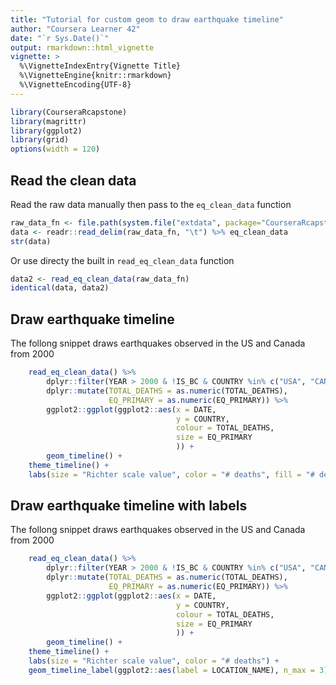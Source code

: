 ```yaml
---
title: "Tutorial for custom geom to draw earthquake timeline"
author: "Coursera Learner 42"
date: "`r Sys.Date()`"
output: rmarkdown::html_vignette
vignette: >
  %\VignetteIndexEntry{Vignette Title}
  %\VignetteEngine{knitr::rmarkdown}
  %\VignetteEncoding{UTF-8}
---
```


```r
library(CourseraRcapstone)
library(magrittr)
library(ggplot2)
library(grid)
options(width = 120)
```
## Read the clean data

Read the raw data manually then pass to the `eq_clean_data` function
```r
raw_data_fn <- file.path(system.file("extdata", package="CourseraRcapstone"),"signif.txt")
data <- readr::read_delim(raw_data_fn, "\t") %>% eq_clean_data
str(data)
```

Or use directy the built in `read_eq_clean_data` function
```r
data2 <- read_eq_clean_data(raw_data_fn)
identical(data, data2)
```

## Draw earthquake timeline

The follong snippet draws earthquakes observed in the US and Canada from 2000
```r
    read_eq_clean_data() %>%
        dplyr::filter(YEAR > 2000 & !IS_BC & COUNTRY %in% c("USA", "CANADA")) %>%
        dplyr::mutate(TOTAL_DEATHS = as.numeric(TOTAL_DEATHS),
                      EQ_PRIMARY = as.numeric(EQ_PRIMARY)) %>%
        ggplot2::ggplot(ggplot2::aes(x = DATE,
                                     y = COUNTRY,
                                     colour = TOTAL_DEATHS,
                                     size = EQ_PRIMARY
                                     )) +
        geom_timeline() +
	theme_timeline() +
	labs(size = "Richter scale value", color = "# deaths", fill = "# deaths")
```

## Draw earthquake timeline with labels

The follong snippet draws earthquakes observed in the US and Canada from 2000
```r
    read_eq_clean_data() %>%
        dplyr::filter(YEAR > 2000 & !IS_BC & COUNTRY %in% c("USA", "CANADA")) %>%
        dplyr::mutate(TOTAL_DEATHS = as.numeric(TOTAL_DEATHS),
                      EQ_PRIMARY = as.numeric(EQ_PRIMARY)) %>%
        ggplot2::ggplot(ggplot2::aes(x = DATE,
                                     y = COUNTRY,
                                     colour = TOTAL_DEATHS,
                                     size = EQ_PRIMARY
                                     )) +
        geom_timeline() +
	theme_timeline() +
	labs(size = "Richter scale value", color = "# deaths") +
	geom_timeline_label(ggplot2::aes(label = LOCATION_NAME), n_max = 3)

```
